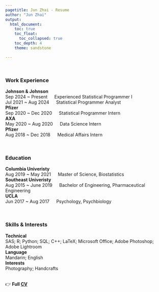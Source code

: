 ```yaml
---
pagetitle: Jun Zhai - Resume
author: "Jun Zhai"
output: 
  html_document:
    toc: true
    toc_float:    
      toc_collapsed: true
    toc_depth: 4
    theme: sandstone

---
```

\


### Work Experience  
**Johnson & Johnson**  
Sep 2024 ~ Present &emsp; Experienced Statistical Programmer I  
Jul 2021 ~ Aug 2024 &emsp; Statistical Programmer Analyst  
**Pfizer**  
Sep 2020 ~ Dec 2020 &emsp; Statistical Programmer Intern  
**AXA**  
May 2020 ~ Aug 2020 &emsp; Data Science Intern  
**Pfizer**							           	            	               
Aug 2018 ~ Dec 2018 &emsp; Medical Affairs Intern  


</br>

### Education
**Columbia Univeristy**  
Aug 2019 ~ May 2021 &emsp; Master of Science, Biostatistics    
**Southeast Univeristy**  
Aug 2015 ~ June 2019 &emsp; Bachelor of Engineering, Pharmaceutical Engineering    
**UCLA**  
Jun 2017 ~ Aug 2017 &emsp; Psychology, Psychbiology  

</br>


### Skills & Interests   
**Technical**    
SAS; R; Python; SQL; C++; LaTeX; Microsoft Office; Adobe Photoshop; Adobe Lightroom     
**Language**   
Mandarin; English  
**Interests**   
Photography; Handcrafts   
</br>

👉 **Full [CV](./Jun Zhai Resume EN.pdf)**

</br>
</br>
<div class="tocify-extend-page" data-unique="tocify-extend-page" style="height: 0;"></div>
